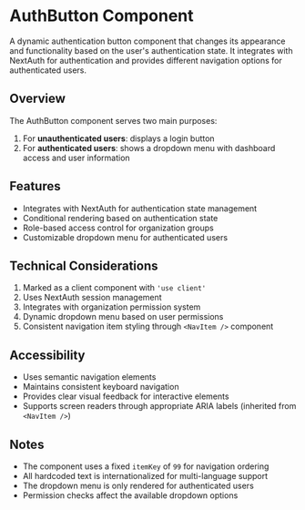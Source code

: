 
<Meta title="3 Components/Molecules/Auth Button" component={AuthButton} />

# AuthButton Component

A dynamic authentication button component that changes its appearance and functionality based on the user's authentication state.
It integrates with NextAuth for authentication and provides different navigation options for authenticated users.

## Overview

The AuthButton component serves two main purposes:

1. For **unauthenticated users**: displays a login button
   <Canvas of={AuthButtonStories.Default} />
2. For **authenticated users**: shows a dropdown menu with dashboard access and user information
   <Canvas of={AuthButtonStories.Authenticated} />

## Features

- Integrates with NextAuth for authentication state management
- Conditional rendering based on authentication state
- Role-based access control for organization groups
- Customizable dropdown menu for authenticated users

## Technical Considerations

1. Marked as a client component with `'use client'`
2. Uses NextAuth session management
3. Integrates with organization permission system
4. Dynamic dropdown menu based on user permissions
5. Consistent navigation item styling through `<NavItem />` component

## Accessibility

- Uses semantic navigation elements
- Maintains consistent keyboard navigation
- Provides clear visual feedback for interactive elements
- Supports screen readers through appropriate ARIA labels (inherited from `<NavItem />`)

## Notes

- The component uses a fixed `itemKey` of `99` for navigation ordering
- All hardcoded text is internationalized for multi-language support
- The dropdown menu is only rendered for authenticated users
- Permission checks affect the available dropdown options
